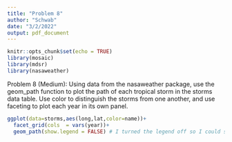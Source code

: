 ```yaml
---
title: "Problem 8"
author: "Schwab"
date: "3/2/2022"
output: pdf_document
---
```


```r
knitr::opts_chunk$set(echo = TRUE)
library(mosaic)
library(mdsr)
library(nasaweather)
```

Problem 8 (Medium): Using data from the nasaweather package, use the geom_path function to plot the path of each tropical storm in the storms data table. Use color to distinguish the storms from one another, and use faceting to plot each year in its own panel.

```r
ggplot(data=storms,aes(long,lat,color=name))+
  facet_grid(cols  = vars(year))+
  geom_path(show.legend = FALSE) # I turned the legend off so I could see the image better. 3
```